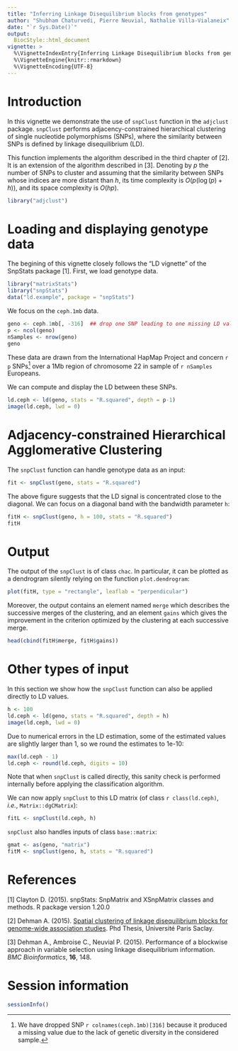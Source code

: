 ```yaml
---
title: "Inferring Linkage Disequilibrium blocks from genotypes"
author: "Shubham Chaturvedi, Pierre Neuvial, Nathalie Villa-Vialaneix"
date: "`r Sys.Date()`"
output: 
  BiocStyle::html_document
vignette: >
  %\VignetteIndexEntry{Inferring Linkage Disequilibrium blocks from genotypes}
  %\VignetteEngine{knitr::rmarkdown}
  %\VignetteEncoding{UTF-8}
---
```


# Introduction

In this vignette we demonstrate the use of `snpClust` function in the `adjclust`
package. `snpClust` performs adjacency-constrained hierarchical clustering of 
single nucleotide polymorphisms (SNPs), where the similarity between SNPs is 
defined by linkage disequilibrium (LD).

This function implements the algorithm described in the third chapter of [2]. It
is an extension of the algorithm described in [3]. Denoting by $p$ the number of
SNPs to cluster and assuming that the similarity between SNPs whose indices are 
more distant than $h$, its time complexity is $O(p (\log(p) + h))$, and its 
space complexity is $O(hp)$.

```r
library("adjclust")
```

# Loading and displaying genotype data

The begining of this vignette closely follows the "LD vignette" of the SnpStats 
package [1]. First, we load genotype data.

```r
library("matrixStats")
library("snpStats")
data("ld.example", package = "snpStats")
```

We focus on the `ceph.1mb` data. 

```r
geno <- ceph.1mb[, -316]  ## drop one SNP leading to one missing LD value
p <- ncol(geno)
nSamples <- nrow(geno)
geno
```

These data are drawn from the International HapMap Project and concern `r p` 
SNPs[^1] over a 1Mb region of chromosome 22 in sample of `r nSamples` Europeans.

We can compute and display the LD between these SNPs.

[^1]: We have dropped SNP `r colnames(ceph.1mb)[316]` because it produced a 
missing value due to the lack of genetic diversity in the considered sample.

```r
ld.ceph <- ld(geno, stats = "R.squared", depth = p-1)
image(ld.ceph, lwd = 0)
```

# Adjacency-constrained Hierarchical Agglomerative Clustering

The `snpClust` function can handle genotype data as an input:

```r
fit <- snpClust(geno, stats = "R.squared")
```

The above figure suggests that the LD signal is concentrated close to the 
diagonal. We can focus on a diagonal band with the bandwidth parameter `h`:

```r
fitH <- snpClust(geno, h = 100, stats = "R.squared")
fitH
```

# Output

The output of the `snpClust` is of class `chac`. In particular, it can be 
plotted as a dendrogram silently relying on the function `plot.dendrogram`:

```r
plot(fitH, type = "rectangle", leaflab = "perpendicular")
```


Moreover, the output contains an element named `merge` which describes the 
successive merges of the clustering, and an element `gains` which gives the 
improvement in the criterion optimized by the clustering at each successive 
merge.

```r
head(cbind(fitH$merge, fitH$gains))
```

# Other types of input

In this section we show how the `snpClust` function can also be applied directly
to LD values.

```r
h <- 100
ld.ceph <- ld(geno, stats = "R.squared", depth = h)
image(ld.ceph, lwd = 0)
```

Due to numerical errors in the LD estimation, some of the estimated values are 
slightly larger than 1, so we round the estimates to 1e-10:

```r
max(ld.ceph - 1)
ld.ceph <- round(ld.ceph, digits = 10)
```

Note that when `snpClust` is called directly, this sanity check is performed
internally before applying the classification algorithm. 

We can now apply `snpClust` to this LD matrix (of class `r class(ld.ceph)`, 
*i.e.*, `Matrix::dgCMatrix`):

```r
fitL <- snpClust(ld.ceph, h)
```

`snpClust` also handles inputs of class `base::matrix`:

```r
gmat <- as(geno, "matrix")
fitM <- snpClust(geno, h, stats = "R.squared")
```

# References

[1] Clayton D. (2015). snpStats: SnpMatrix and XSnpMatrix classes and methods.
R package version 1.20.0

[2] Dehman A. (2015). 
[Spatial clustering of linkage disequilibrium blocks for genome-wide association studies](https://tel.archives-ouvertes.fr/tel-01288568/). 
Phd Thesis, Université Paris Saclay.

[3] Dehman A., Ambroise C., Neuvial P. (2015). Performance of a blockwise 
approach in variable selection using linkage disequilibrium information. *BMC 
Bioinformatics*, **16**, 148.

# Session information

```r
sessionInfo()
```
